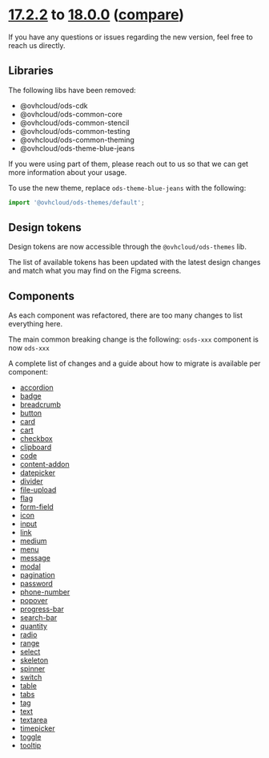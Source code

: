 
<Meta title="OVHcloud Design System/What's new?/Migration guide/17.x to 18.x" />

# [17.2.2](https://ovh.github.io/design-system/v17.6.0/?path=/story/ovhcloud-design-system-what-s-new-changelog--page) to [18.0.0](https://ovh.github.io/design-system/v18.0.0/?path=/story/ovhcloud-design-system-what-s-new-changelog--page) ([compare](https://github.com/ovh/design-system/compare/release/17.0...release/18.0))

If you have any questions or issues regarding the new version, feel free to reach us directly.

## Libraries

The following libs have been removed:
- @ovhcloud/ods-cdk
- @ovhcloud/ods-common-core
- @ovhcloud/ods-common-stencil
- @ovhcloud/ods-common-testing
- @ovhcloud/ods-common-theming
- @ovhcloud/ods-theme-blue-jeans

If you were using part of them, please reach out to us so that we can get more information about your usage.

To use the new theme, replace `ods-theme-blue-jeans` with the following:
```js
import '@ovhcloud/ods-themes/default';
```

## Design tokens

Design tokens are now accessible through the `@ovhcloud/ods-themes` lib.

The list of available tokens has been updated with the latest design changes and match what you may find on the Figma screens.

## Components

As each component was refactored, there are too many changes to list everything here.

The main common breaking change is the following: `osds-xxx` component is now `ods-xxx`

A complete list of changes and a guide about how to migrate is available per component:

* [accordion](?path=/docs/ods-components-accordion--migration-from-17-x)
* [badge](?path=/docs/ods-components-badge--migration-from-17-x)
* [breadcrumb](?path=/docs/ods-components-breadcrumb--migration-from-17-x)
* [button](?path=/docs/ods-components-button--migration-from-17-x)
* [card](?path=/docs/ods-components-card--migration-from-17-x)
* [cart](?path=/docs/ods-components-cart--docs)
* [checkbox](?path=/docs/ods-components-form-elements-checkbox--migration-from-17-x)
* [clipboard](?path=/docs/ods-components-clipboard--migration-from-17-x)
* [code](?path=/docs/ods-components-code--migration-from-17-x)
* [content-addon](?path=/docs/ods-components-content-addon--docs)
* [datepicker](?path=/docs/ods-components-form-elements-datepicker--migration-from-17-x)
* [divider](?path=/docs/ods-components-divider--migration-from-17-x)
* [file-upload](?path=/docs/ods-components-form-elements-file-upload--migration-from-17-x)
* [flag](?path=/docs/ods-components-flag--docs)
* [form-field](?path=/docs/ods-components-form-elements-form-field--migration-from-17-x)
* [icon](?path=/docs/ods-components-icon--migration-from-17-x)
* [input](?path=/docs/ods-components-form-elements-input--migration-from-17-x)
* [link](?path=/docs/ods-components-link--migration-from-17-x)
* [medium](?path=/docs/ods-components-medium--migration-from-17-x)
* [menu](?path=/docs/ods-components-menu--docs)
* [message](?path=/docs/ods-components-message--migration-from-17-x)
* [modal](?path=/docs/ods-components-modal--migration-from-17-x)
* [pagination](?path=/docs/ods-components-pagination--migration-from-17-x)
* [password](?path=/docs/ods-components-form-elements-password--migration-from-17-x)
* [phone-number](?path=/docs/ods-components-form-elements-phone-number--migration-from-17-x)
* [popover](?path=/docs/ods-components-popover--migration-from-17-x)
* [progress-bar](?path=/docs/ods-components-progress-bar--migration-from-17-x)
* [search-bar](?path=/docs/ods-components-search-bar--docs)
* [quantity](?path=/docs/ods-components-form-elements-quantity--migration-from-17-x)
* [radio](?path=/docs/ods-components-form-elements-radio--migration-from-17-x)
* [range](?path=/docs/ods-components-form-elements-range--migration-from-17-x)
* [select](?path=/docs/ods-components-form-elements-select--migration-from-17-x)
* [skeleton](?path=/docs/ods-components-skeleton--migration-from-17-x)
* [spinner](?path=/docs/ods-components-spinner--migration-from-17-x)
* [switch](?path=/docs/ods-components-form-elements-switch--migration-from-17-x)
* [table](?path=/docs/ods-components-table--migration-from-17-x)
* [tabs](?path=/docs/ods-components-tabs--migration-from-17-x)
* [tag](?path=/docs/ods-components-tag--migration-from-17-x)
* [text](?path=/docs/ods-components-text--migration-from-17-x)
* [textarea](?path=/docs/ods-components-form-elements-textarea--migration-from-17-x)
* [timepicker](?path=/docs/ods-components-form-elements-timepicker--migration-from-17-x)
* [toggle](?path=/docs/ods-components-form-elements-toggle--migration-from-17-x)
* [tooltip](?path=/docs/ods-components-tooltip--migration-from-17-x)
